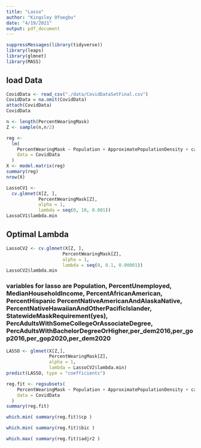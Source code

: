 ```yaml
---
title: "Lasso"
author: "Kingsley Ofoegbu"
date: "4/19/2021"
output: pdf_document
---
```


```r
suppressMessages(library(tidyverse))
library(leaps)
library(glmnet)
library(MASS)
```


## load Data
```r
CovidData <- read_csv("./data/CovidDataSetFinal.csv")
CovidData = na.omit(CovidData)
attach(CovidData)
CovidData 
```

```r
n <- length(PercentWearingMask)
Z <- sample(n,n/2)
```

```r
reg <-
  lm(
    PercentWearingMask ~ Population + ApproximatePopulationDensity + cases + COVID_deaths + confirmed_cases + confirmed_deaths + PercentUnemployed + MedianHouseholdIncome + PercentAfricanAmerican + PercentHispanic + PercentAsianAmerican + PercentWhiteAmerican + PercentNativeAmericanAndAlaskaNative + PercentNativeHawaiianAndOtherPacificIslander + PercPeopleWithCollegeOrAssociateDegreePerYear + StatewideMaskRequirement + PercentMale + PercentFemale + PercAdultsWithLessThanHighSchoolDiploma + PercAdultsWithHighSchoolDiploma + PercAdultsWithSomeCollegeOrAssociateDegree + PercAdultsWithBachelorDegreeOrHigher+per_dem2016+per_gop2016+per_gop2020+per_dem2020,
    data = CovidData
  )
X <- model.matrix(reg)
summary(reg)
nrow(X)
```

```r
LassoCV1 <-
  cv.glmnet(X[Z, ],
            PercentWearingMask[Z],
            alpha = 1,
            lambda = seq(0, 10, 0.001))
LassoCV1$lambda.min
```
## Optimal Lambda
```r
LassoCV2 <- cv.glmnet(X[Z, ],
                     PercentWearingMask[Z],
                     alpha = 1,
                     lambda = seq(0, 0.1, 0.00001))
LassoCV2$lambda.min
```
### variables for lasso are Population, PercentUnemployed, MedianHouseholdIncome, PercentAfricanAmerican, PercentHispanic PercentNativeAmericanAndAlaskaNative, PercentNativeHawaiianAndOtherPacificIslander, StatewideMaskRequirement(yes), PercAdultsWithSomeCollegeOrAssociateDegree, PercAdultsWithBachelorDegreeOrHigher,per_dem2016,per_gop2016,per_gop2020,per_dem2020
```r
LASSO <- glmnet(X[Z,],
                PercentWearingMask[Z],
                alpha = 1,
                lambda = LassoCV2$lambda.min)
predict(LASSO, type = "coefficients")
```
```r
reg.fit <- regsubsets(
    PercentWearingMask ~ Population + ApproximatePopulationDensity + cases + COVID_deaths + confirmed_cases + confirmed_deaths + PercentUnemployed + MedianHouseholdIncome + PercentAfricanAmerican + PercentHispanic + PercentAsianAmerican + PercentWhiteAmerican + PercentNativeAmericanAndAlaskaNative + PercentNativeHawaiianAndOtherPacificIslander + PercPeopleWithCollegeOrAssociateDegreePerYear + StatewideMaskRequirement + PercentMale + PercentFemale + PercAdultsWithLessThanHighSchoolDiploma + PercAdultsWithHighSchoolDiploma + PercAdultsWithSomeCollegeOrAssociateDegree + PercAdultsWithBachelorDegreeOrHigher,
    data = CovidData
  )
summary(reg.fit)
```
```r
which.min( summary(reg.fit)$cp )

which.min( summary(reg.fit)$bic )

which.max( summary(reg.fit)$adjr2 )
```

